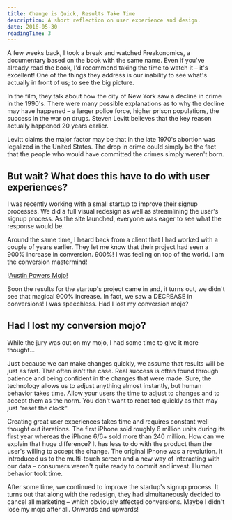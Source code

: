```yaml
---
title: Change is Quick, Results Take Time
description: A short reflection on user experience and design.
date: 2016-05-30
readingTime: 3
---
```


A few weeks back, I took a break and watched Freakonomics, a documentary based on the book with the same name. Even if you've already read the book, I'd recommend taking the time to watch it &#8211; it's excellent! One of the things they address is our inability to see what's actually in front of us; to see the big picture.

In the film, they talk about how the city of New York saw a decline in crime in the 1990's. There were many possible explanations as to why the decline may have happened &#8211; a larger police force, higher prison populations, the success in the war on drugs. Steven Levitt believes that the key reason actually happened 20 years earlier.


Levitt claims the major factor may be that in the late 1970's abortion was legalized in the United States. The drop in crime could simply be the fact that the people who would have committed the crimes simply weren't born.

## But wait? What does this have to do with user experiences?

I was recently working with a small startup to improve their signup processes. We did a full visual redesign as well as streamlining the user's signup process. As the site launched, everyone was eager to see what the response would be.

Around the same time, I heard back from a client that I had worked with a couple of years earlier. They let me know that their project had seen a 900% increase in conversion. 900%! I was feeling on top of the world. I am the conversion mastermind!

!<a href="/images/articles/giphy-austin.gif">Austin Powers Mojo!</a>

Soon the results for the startup's project came in and, it turns out, we didn't see that magical 900% increase. In fact, we saw a DECREASE in conversions! I was speechless. Had I lost my conversion mojo?

## Had I lost my conversion mojo?

While the jury was out on my mojo, I had some time to give it more thought&#8230;

Just because we can make changes quickly, we assume that results will be just as fast. That often isn't the case. Real success is often found through patience and being confident in the changes that were made. Sure, the technology allows us to adjust anything almost instantly, but human behavior takes time. Allow your users the time to adjust to changes and to accept them as the norm. You don't want to react too quickly as that may just "reset the clock".

Creating great user experiences takes time and requires constant well thought out iterations. The first iPhone sold roughly 6 million units during its first year whereas the iPhone 6/6+ sold more than 240 million. How can we explain that huge difference? It has less to do with the product than the user's willing to accept the change. The original iPhone was a revolution. It introduced us to the multi-touch screen and a new way of interacting with our data &#8211; consumers weren't quite ready to commit and invest. Human behavior took time.

After some time, we continued to improve the startup's signup process. It turns out that along with the redesign, they had simultaneously decided to cancel all marketing &#8211; which obviously affected conversions. Maybe I didn't lose my mojo after all. Onwards and upwards!